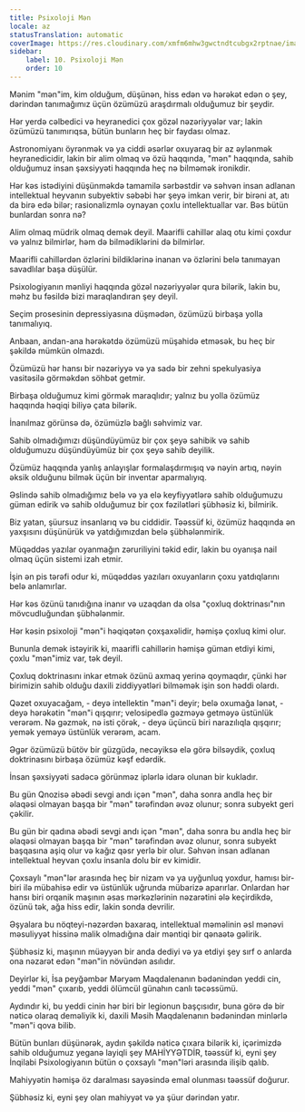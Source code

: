 ```yaml
---
title: Psixoloji Mən
locale: az
statusTranslation: automatic
coverImage: https://res.cloudinary.com/xmfm6mhw3gwctndtcubgx2rptnae/image/upload/v1741354419/small_cover_la_gran_rebelion_28716e29d2.webp
sidebar:
    label: 10. Psixoloji Mən
    order: 10
---
```

Mənim "mən"im, kim olduğum, düşünən, hiss edən və hərəkət edən o şey, dərindən tanımağımız üçün özümüzü araşdırmalı olduğumuz bir şeydir.

Hər yerdə cəlbedici və heyranedici çox gözəl nəzəriyyələr var; lakin özümüzü tanımırıqsa, bütün bunların heç bir faydası olmaz.

Astronomiyanı öyrənmək və ya ciddi əsərlər oxuyaraq bir az əylənmək heyranedicidir, lakin bir alim olmaq və özü haqqında, "mən" haqqında, sahib olduğumuz insan şəxsiyyəti haqqında heç nə bilməmək ironikdir.

Hər kəs istədiyini düşünməkdə tamamilə sərbəstdir və səhvən insan adlanan intellektual heyvanın subyektiv səbəbi hər şeyə imkan verir, bir birəni at, atı da birə edə bilər; rasionalizmlə oynayan çoxlu intellektuallar var. Bəs bütün bunlardan sonra nə?

Alim olmaq müdrik olmaq demək deyil. Maarifli cahillər alaq otu kimi çoxdur və yalnız bilmirlər, həm də bilmədiklərini də bilmirlər.

Maarifli cahillərdən özlərini bildiklərinə inanan və özlərini belə tanımayan savadlılar başa düşülür.

Psixologiyanın mənliyi haqqında gözəl nəzəriyyələr qura bilərik, lakin bu, məhz bu fəsildə bizi maraqlandıran şey deyil.

Seçim prosesinin depressiyasına düşmədən, özümüzü birbaşa yolla tanımalıyıq.

Anbaan, andan-ana hərəkətdə özümüzü müşahidə etməsək, bu heç bir şəkildə mümkün olmazdı.

Özümüzü hər hansı bir nəzəriyyə və ya sadə bir zehni spekulyasiya vasitəsilə görməkdən söhbət getmir.

Birbaşa olduğumuz kimi görmək maraqlıdır; yalnız bu yolla özümüz haqqında həqiqi biliyə çata bilərik.

İnanılmaz görünsə də, özümüzlə bağlı səhvimiz var.

Sahib olmadığımızı düşündüyümüz bir çox şeyə sahibik və sahib olduğumuzu düşündüyümüz bir çox şeyə sahib deyilik.

Özümüz haqqında yanlış anlayışlar formalaşdırmışıq və nəyin artıq, nəyin əksik olduğunu bilmək üçün bir inventar aparmalıyıq.

Əslində sahib olmadığımız belə və ya elə keyfiyyətlərə sahib olduğumuzu güman edirik və sahib olduğumuz bir çox fəzilətləri şübhəsiz ki, bilmirik.

Biz yatan, şüursuz insanlarıq və bu ciddidir. Təəssüf ki, özümüz haqqında ən yaxşısını düşünürük və yatdığımızdan belə şübhələnmirik.

Müqəddəs yazılar oyanmağın zəruriliyini təkid edir, lakin bu oyanışa nail olmaq üçün sistemi izah etmir.

İşin ən pis tərəfi odur ki, müqəddəs yazıları oxuyanların çoxu yatdıqlarını belə anlamırlar.

Hər kəs özünü tanıdığına inanır və uzaqdan da olsa "çoxluq doktrinası"nın mövcudluğundan şübhələnmir.

Hər kəsin psixoloji "mən"i həqiqətən çoxşaxəlidir, həmişə çoxluq kimi olur.

Bununla demək istəyirik ki, maarifli cahillərin həmişə güman etdiyi kimi, çoxlu "mən"imiz var, tək deyil.

Çoxluq doktrinasını inkar etmək özünü axmaq yerinə qoymaqdır, çünki hər birimizin sahib olduğu daxili ziddiyyətləri bilməmək işin son həddi olardı.

Qəzet oxuyacağam, - deyə intellektin "mən"i deyir; belə oxumağa lənət, - deyə hərəkətin "mən"i qışqırır; velosipedlə gəzməyə getməyə üstünlük verərəm. Nə gəzmək, nə isti çörək, - deyə üçüncü biri narazılıqla qışqırır; yemək yeməyə üstünlük verərəm, acam.

Əgər özümüzü bütöv bir güzgüdə, necəyiksə elə görə bilsəydik, çoxluq doktrinasını birbaşa özümüz kəşf edərdik.

İnsan şəxsiyyəti sadəcə görünməz iplərlə idarə olunan bir kukladır.

Bu gün Qnozisə əbədi sevgi andı içən "mən", daha sonra andla heç bir əlaqəsi olmayan başqa bir "mən" tərəfindən əvəz olunur; sonra subyekt geri çəkilir.

Bu gün bir qadına əbədi sevgi andı içən "mən", daha sonra bu andla heç bir əlaqəsi olmayan başqa bir "mən" tərəfindən əvəz olunur, sonra subyekt başqasına aşiq olur və kağız qəsr yerlə bir olur. Səhvən insan adlanan intellektual heyvan çoxlu insanla dolu bir ev kimidir.

Çoxsaylı "mən"lər arasında heç bir nizam və ya uyğunluq yoxdur, hamısı bir-biri ilə mübahisə edir və üstünlük uğrunda mübarizə aparırlar. Onlardan hər hansı biri orqanik maşının əsas mərkəzlərinin nəzarətini ələ keçirdikdə, özünü tək, ağa hiss edir, lakin sonda devrilir.

Əşyalara bu nöqteyi-nəzərdən baxaraq, intellektual məməlinin əsl mənəvi məsuliyyət hissinə malik olmadığına dair məntiqi bir qənaətə gəlirik.

Şübhəsiz ki, maşının müəyyən bir anda dediyi və ya etdiyi şey sırf o anlarda ona nəzarət edən "mən"in növündən asılıdır.

Deyirlər ki, İsa peyğəmbər Məryəm Maqdalenanın bədənindən yeddi cin, yeddi "mən" çıxarıb, yeddi ölümcül günahın canlı təcəssümü.

Aydındır ki, bu yeddi cinin hər biri bir legionun başçısıdır, buna görə də bir nəticə olaraq deməliyik ki, daxili Məsih Maqdalenanın bədənindən minlərlə "mən"i qova bilib.

Bütün bunları düşünərək, aydın şəkildə nəticə çıxara bilərik ki, içərimizdə sahib olduğumuz yeganə layiqli şey MAHİYYƏTDİR, təəssüf ki, eyni şey İnqilabi Psixologiyanın bütün o çoxsaylı "mən"ləri arasında ilişib qalıb.

Mahiyyətin həmişə öz daralması sayəsində emal olunması təəssüf doğurur.

Şübhəsiz ki, eyni şey olan mahiyyət və ya şüur dərindən yatır.

